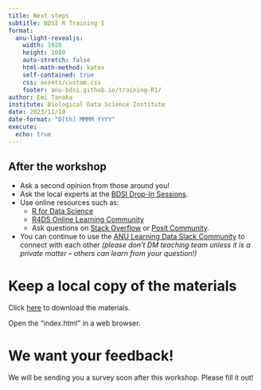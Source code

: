 ```yaml
---
title: Next steps
subtitle: BDSI R Training I
format:
  anu-light-revealjs:
    width: 1920
    height: 1080
    auto-stretch: false
    html-math-method: katex
    self-contained: true
    css: assets/custom.css
    footer: anu-bdsi.github.io/training-R1/
author: Emi Tanaka
institute: Biological Data Science Institute
date: 2023/11/10
date-format: "D[th] MMMM YYYY"
execute:
  echo: true
---
```


## After the workshop

::: incremental

- Ask a second opinion from those around you!
- Ask the local experts at the [BDSI Drop-In Sessions](https://bdsi.anu.edu.au/news-events/event-series/bdsi-bioinformatics-and-statistics-drop-sessions).
- Use online resources such as:
  - [R for Data Science](https://r4ds.hadley.nz/)
  - [R4DS Online Learning Community](https://rfordatasci.com/)
  - Ask questions on [Stack Overflow](https://stackoverflow.com/questions/tagged/r) or [Posit Community](https://community.rstudio.com/).
- You can continue to use the [ANU Learning Data Slack Community](https://anu-bdsi.github.io/training-R1/#slack) to connect with each other _(please don't DM teaching team unless it is a private matter -- others can learn from your question!)_

:::

# Keep a local copy of the materials

<i class='fas fa-download'></i> Click [here](https://github.com/anu-bdsi/training-R1/archive/refs/heads/gh-pages.zip
) to download the materials. 


Open the "index.html" in a web browser.



# We want your feedback!

We will be sending you a survey soon after this workshop. Please fill it out!

